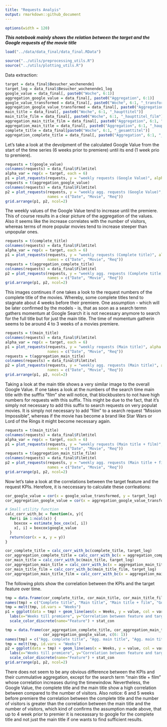 ```yaml
---
title: "Requests Analyis"
output: rmarkdown::github_document
---
```


```r
options(width = 120)
```


***This notebook mainly shows the relation between the target and the Google requests of the movie title***

```r
load("../data/data_final/data_final.RData")

source("../utils/preprocessing_utils.R")
source("../utils/plotting_utils.R")
```

Data extraction:
```r
target = data_final$Besucher_wochenende1
target_log = data_final$Besucher_wochenende1_log
google_value = data_final[, paste0("Woche", 6:1)]
aggregation_google_value = data_final[, paste0("Aggregation", 6:1)]
google_value_transformed = data_final[, paste0("Woche", 6:1, "_transformiert")]
aggregation_google_value_transformed = data_final[, paste0("Aggregation", 6:1, "_transformiert")]
main_title = data_final[, paste0("Woche", 6:1, "_haupttitel")]
main_title_film = data_final[, paste0("Woche", 6:1, "_haupttitel_film")]
aggregation_main_title_film = data_final[, paste0("Aggregation", 6:1, "_haupttitel_film")]
aggregation_main_title = data_final[, paste0("Aggregation", 6:1, "_haupttitel")]
complete_title = data_final[paste0("Woche", 6:1, "_gesamttitel")]
aggregation_complete_title = data_final[, paste0("Aggregation", 6:1, "_gesamttitel")]
```

Let's take a look at the devolpment of the calculated Google Value from the start of the time series (6 weeks prior to
premiere) until its end (1 week prio to premiere).

```r
requests = t(google_value)
colnames(requests) = data_final$Filmtitel
alpha_var = rep(x = target, each = 6)
p1 = plot_requests(requests, y = "weekly requests (Google Value)", alpha = alpha_var, names = c("Date", "Movie", "Req"))
requests = t(aggregation_google_value)
colnames(requests) = data_final$Filmtitel
p2 = plot_requests(requests, y = "weekly agg. requests (Google Value)", alpha = alpha_var, 
                   names = c("Date", "Movie", "Req"))
grid.arrange(p1, p2, ncol=2)
```

The weekly values of the Google Value tend to increase until the premiere. This of course results in a clear picture of
the aggregation of the values. Also it seems like the increase correlates with the number of visitors, whereas terms of 
more popular movies tend to increase steeper than unpopular ones.

```r
requests = t(complete_title)
colnames(requests) = data_final$Filmtitel
alpha_var = rep(x = target, each = 6)
p1 = plot_requests(requests, y = "weekly requests (Complete title)", alpha = alpha_var, 
                   names = c("Date", "Movie", "Req"))
requests = t(aggregation_complete_title)
colnames(requests) = data_final$Filmtitel
p2 = plot_requests(requests, y = "weekly agg. requests (Complete title)", alpha = alpha_var, 
                   names = c("Date", "Movie", "Req"))
grid.arrange(p1, p2, ncol=2)
```

This images continues if one takes a look to the request numbers of the complete title of the movies. Whereby, some 
complete titles tend to stagnate about 4 weeks before their premiere. One assumption - which will be later confirmed by 
the models - is, that as soon as a search termn gathers momentum at Google Search it is not necessary anymore to search
for the full title but for just the main title. The time of momentum gatherin seems to be around 4 to 3 weeks of a 
movies premiere.

```r
requests = t(main_title)
colnames(requests) = data_final$Filmtitel
alpha_var = rep(x = target, each = 6)
p1 = plot_requests(requests, y = "weekly requests (Main title)", alpha = alpha_var, 
                   names = c("Date", "Movie", "Req"))
requests = t(aggregation_main_title)
colnames(requests) = data_final$Filmtitel
p2 = plot_requests(requests, y = "weekly agg. requests (Main title)", alpha = alpha_var, 
                   names = c("Date", "Movie", "Req"))
grid.arrange(p1, p2, ncol=2)
```

Taking a look at the main title shows a very similar image to the overall Google Value.
If one takes a look at the numbers of the search time main title with the sufffix "film" she will notice, that
blockbusters to not have high numbers for requests with this suffix. This might be due to the fact, that it's simply not
necessary to add this suffix to search requests on very populat movies. It is simply not necessary to add "film" to a 
search request "Mission Impossible", whereas if the movie has become a brand like Star Wars or Lord of the Rings it 
might become necessary again.

```r
requests = t(main_title)
colnames(requests) = data_final$Filmtitel
alpha_var = rep(x = target, each = 6)
p1 = plot_requests(requests, y = "weekly requests (Main title + film)", alpha = alpha_var, 
                   names = c("Date", "Movie", "Req"))
requests = t(aggregation_main_title_film)
colnames(requests) = data_final$Filmtitel
p2 = plot_requests(requests, y = "weekly agg. requests (Main title + film)", alpha = alpha_var, 
                   names = c("Date", "Movie", "Req"))
grid.arrange(p1, p2, ncol=2)
```

Now let's take a look at the correlations between the target feature and the request KPIs.
Herefore, it is neccessary to calculate these corrleations:

```r
cor_google_value = cor(x = google_value_transformed, y = target_log)
cor_aggregation_google_value = cor(x = aggregation_google_value_transformed, y = target_log)

# Small utility function
calc_corr_with_bc = function(x, y){
  for(i in 1:ncol(x)) {
    boxcox = estimate_box_cox(x[, i])
    x[, i] = boxcox$google_value
  }
  return(cor(x = x, y = y))
}

cor_complete_title = calc_corr_with_bc(complete_title, target_log)
cor_aggregation_complete_title = calc_corr_with_bc(x = aggregation_complete_title, y = target_log)
cor_main_title = calc_corr_with_bc(main_title, target_log)
cor_aggregation_main_title = calc_corr_with_bc(x = aggregation_main_title, y = target_log)
cor_main_title_film = calc_corr_with_bc(main_title_film, target_log)
cor_aggregation_main_title_film = calc_corr_with_bc(x = aggregation_main_title_film, y = target_log)
```

The following plots show the correlation between the KPIs and the target feature over time.
```r
tmp = data.frame(cor_complete_title, cor_main_title, cor_main_title_film, cor_google_value, c(6: 1))
names(tmp) = c("Complete title", "Main title", "Main title + film", "Google Value", "Weeks")
tmp = melt(tmp, id.vars = "Weeks")
p1 = ggplot(data = tmp) + geom_line(aes(x = Weeks, y = value, col = variable,  group = variable), size = 1) + 
  labs(x="Weeks till premiere", y="Correlation between feature and target") + scale_x_reverse() + 
  scale_color_discrete(name="Feature") + stat_con

tmp = data.frame(cor_aggregation_complete_title, cor_aggregation_main_title, cor_aggregation_main_title_film,
                 cor_aggregation_google_value, c(6: 1))
names(tmp) = c("Agg. complete title", "Agg. main title", "Agg. main title + film", "Agg. Google Value", "Weeks")
tmp = melt(tmp, id.vars = "Weeks")
p2 = ggplot(data = tmp) + geom_line(aes(x = Weeks, y = value, col = variable,  group = variable), size = 1) + 
  labs(x="Weeks till premiere", y="Correlation between feature and target") + scale_x_reverse() + 
  scale_color_discrete(name="Feature") + stat_con
grid.arrange(p1, p2, ncol=2)
```

There does not seem to be any obvious difference between the KPIs and their cummulative aggregation, except for the 
search term "main title + film" whose correlation increases during the timewindow. Nevertheless, the Google Value, the 
complete title and the main title show a high correlation between compared to the number of visitors. Also notice: 
6 and 5 weeks before premiere the correlation between the complete title and the number of visitors is greater than the 
correlation between the main title and the number of visitors, which kind of confirms the assumption made above, that up
to 4 week prior to premier it is neceassary to google for the complete title and not just the main title if one wants to
find sufficient results.